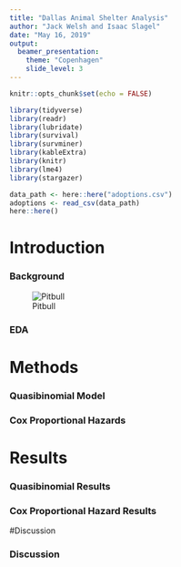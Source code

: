 ```yaml
---
title: "Dallas Animal Shelter Analysis"
author: "Jack Welsh and Isaac Slagel"
date: "May 16, 2019"
output:
  beamer_presentation:
    theme: "Copenhagen"
    slide_level: 3
---
```


```r
knitr::opts_chunk$set(echo = FALSE)
```

```r
library(tidyverse)
library(readr)
library(lubridate)
library(survival)
library(survminer)
library(kableExtra)
library(knitr)
library(lme4)
library(stargazer)

data_path <- here::here("adoptions.csv")
adoptions <- read_csv(data_path)
here::here()
```

# Introduction

### Background

![Pitbull](pitbull.jpg)

### EDA 


# Methods


### Quasibinomial Model 

### Cox Proportional Hazards 


# Results

### Quasibinomial Results

### Cox Proportional Hazard Results

#Discussion 

### Discussion


